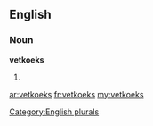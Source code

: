 ==English==

===Noun===
'''vetkoeks'''

# {{plural of|[[vetkoek]]}}

[[Category:English plurals]]

[[ar:vetkoeks]]
[[fr:vetkoeks]]
[[my:vetkoeks]]